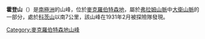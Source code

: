 {{coord|67|56|S|62|29|E|source:GNIS|display=title}}

'''霍登山'''（{{lang-en|Mount Hordern}}）是[[南極洲|南極洲]]的山峰，位於[[麥克羅伯特森地|麥克羅伯特森地]]，屬於[[弗拉姆山脈|弗拉姆山脈]]中[[大衛山脈|大衛山脈]]的一部分，處於[[科茨山|科茨山]]以南7公里，該山峰在1931年2月被探險隊發現。

{{DEFAULTSORT:Mount Hordern}}
[[Category:麥克羅伯特森地山峰|Category:麥克羅伯特森地山峰]]


{{MacRobertsonLand-geo-stub}}